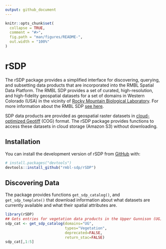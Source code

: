 ```yaml
---
output: github_document
---
```


<!-- README.md is generated from README.Rmd. Please edit that file -->

```r
knitr::opts_chunk$set(
  collapse = TRUE,
  comment = "#>",
  fig.path = "man/figures/README-",
  out.width = "100%"
)
```

# rSDP

<!-- badges: start -->
<!-- badges: end -->

The rSDP package provides a simplified interface for discovering, querying, and subsetting data products that are incorporated into the RMBL Spatial Data Platform. The RMBL SDP provides a set of curated, high-resolution, and high-fidelity geospatial datasets for a set of domains in Western Colorado (USA) in the vicinity of [Rocky Mountain Biological Laboratory](https://rmbl.org). For more information about the RMBL SDP [see here](https://www.rmbl.org/scientists/resources/spatial-data-platform/).

SDP data products are provided as geospatial raster datasets in [cloud-optimized Geotiff]() (COG) format. The rSDP package provides functions to access these datasets in cloud storage (Amazon S3) without downloading.

## Installation

You can install the development version of rSDP from [GitHub](https://github.com/) with:

``` r
# install.packages("devtools")
devtools::install_github("rmbl-sdp/rSDP")
```

## Discovering Data

The package provides functions `get_sdp_catalog()`, and `get_sdp_template()` that download information about what datasets are currently available and what their spatial attributes are.

```r
library(rSDP)
## Gets entries for vegetation data products in the Upper Gunnison (UG) domain.
sdp_cat <- get_sdp_catalog(domains="UG", 
                           types="Vegetation",
                           deprecated=FALSE,
                           return_stac=FALSE)
sdp_cat[,1:5]
```
